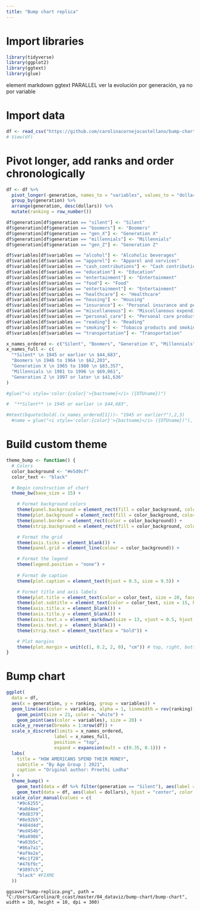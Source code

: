 ```yaml
---
title: "Bump chart replica"
---
```


# Import libraries
```r
library(tidyverse)
library(ggplot2)
library(ggtext)
library(glue)
```

element markdown ggtext 
PARALLEL 
ver la evolución por generación, ya no por variable

# Import data
```r
df <- read_csv("https://github.com/carolinacornejocastellano/bump-chart/raw/main/data.csv")
# View(df)
```

# Pivot longer, add ranks and order chronologically
```r
df <- df %>%
  pivot_longer(-generation, names_to = "variables", values_to = "dollars") %>%
  group_by(generation) %>%
  arrange(generation, desc(dollars)) %>%
  mutate(ranking = row_number())

df$generation[df$generation == "silent"] <- "Silent"
df$generation[df$generation == "boomers"] <- "Boomers"
df$generation[df$generation == "gen_X"] <- "Generation X"
df$generation[df$generation == "millennials"] <- "Millennials"
df$generation[df$generation == "gen_Z"] <- "Generation Z"

df$variables[df$variables == "alcohol"] <- "Alcoholic beverages"
df$variables[df$variables == "apparel"] <- "Apparel and services"
df$variables[df$variables == "cash_contributions"] <- "Cash contributions"
df$variables[df$variables == "education"] <- "Education"
df$variables[df$variables == "entertainment"] <- "Entertainment"
df$variables[df$variables == "food"] <- "Food"
df$variables[df$variables == "entertainment"] <- "Entertainment"
df$variables[df$variables == "healthcare"] <- "Healthcare"
df$variables[df$variables == "housing"] <- "Housing"
df$variables[df$variables == "insurance"] <- "Personal insurance and pensions"
df$variables[df$variables == "miscellaneous"] <- "Miscellaneous expenditures"
df$variables[df$variables == "personal_care"] <- "Personal care products and services"
df$variables[df$variables == "reading"] <- "Reading"
df$variables[df$variables == "smoking"] <- "Tobacco products and smoking \n supplies"
df$variables[df$variables == "transportation"] <- "Transportation"
```

```r
x_names_ordered <- c("Silent", "Boomers", "Generation X", "Millennials", "Generation Z")
x_names_full <- c(
  "*Silent* \n 1945 or earlier \n $44,683",
  "Boomers \n 1946 to 1964 \n $62,203", 
  "Generation X \n 1965 to 1980 \n $83,357", 
  "Millennials \n 1981 to 1996 \n $69,061", 
  "Generation Z \n 1997 or later \n $41,636"
)

#glue("<i style='color:{color}'>{bactname}</i> ({OTUname})")

#  "**Silent** \n 1945 or earlier \n $44,683", 

#mtext(bquote(bold(.(x_names_ordered[1]))~ "1945 or earlier?"),2,3)
  #name = glue("<i style='color:{color}'>{bactname}</i> ({OTUname})"),
```

# Build custom theme

```r
theme_bump <- function() {
  # Colors
  color_background <- "#e5d9cf"
  color_text <- "black"

  # Begin construction of chart
  theme_bw(base_size = 15) +

    # Format background colors
    theme(panel.background = element_rect(fill = color_background, color = color_background)) +
    theme(plot.background = element_rect(fill = color_background, color = color_background)) +
    theme(panel.border = element_rect(color = color_background)) +
    theme(strip.background = element_rect(fill = color_background, color = color_background)) +

    # Format the grid
    theme(axis.ticks = element_blank()) +
    theme(panel.grid = element_line(colour = color_background)) +

    # Format the legend
    theme(legend.position = "none") +
    
    # Format de caption
    theme(plot.caption = element_text(hjust = 0.5, size = 9.5)) + 

    # Format title and axis labels
    theme(plot.title = element_text(color = color_text, size = 20, face = "bold", hjust = 0.5, )) +
    theme(plot.subtitle = element_text(color = color_text, size = 15, hjust = 0.5, )) +
    theme(axis.title.x = element_blank()) +
    theme(axis.title.y = element_blank()) +
    theme(axis.text.x = element_markdown(size = 13, vjust = 0.5, hjust = 0.5, color = color_text)) +
    theme(axis.text.y =  element_blank()) +
    theme(strip.text = element_text(face = "bold")) +

    # Plot margins
    theme(plot.margin = unit(c(1, 0.2, 2, 0), "cm")) # top, right, bottom, left
}
```

# Bump chart 

```r
ggplot(
  data = df,
  aes(x = generation, y = ranking, group = variables)) +
  geom_line(aes(color = variables, alpha = 1, linewidth = rev(ranking))) +
    geom_point(size = 21, color = "white") +
    geom_point(aes(color = variables), size = 20) +
  scale_y_reverse(breaks = 1:nrow(df)) +
  scale_x_discrete(limits = x_names_ordered, 
                  label = x_names_full, 
                  position = "top", 
                  expand = expansion(mult = c(0.35, 0.1))) +
  labs(
    title = "HOW AMERICANS SPEND THEIR MONEY",
    subtitle = "By Age Group | 2021",
    caption = "Original author: Preethi Lodha"
  ) +
  theme_bump() +
    geom_text(data = df %>% filter(generation == "Silent"), aes(label = variables, x = 0.72), hjust = "outward", fontface = "bold", color = "black", size = 5) +
    geom_text(data = df, aes(label = dollars), hjust = "center", color = "white", size = 4.8) + # FIXME
  scale_color_manual(values = c(
    "#9c6255",
    "#a0d4ee",
    "#9d8379",
    "#8e92b5",
    "#484d4d",
    "#ed454b",
    "#8a8986",
    "#a03b5c",
    "#86a7a1",
    "#af9e2e",
    "#6c1f28",
    "#476f9c",
    "#3897c5",
    "black" #FIXME
  ))
```

```{#r}
ggsave("bump-replica.png", path = "C:/Users/Carolina/0_ccast/master/04_dataviz/bump-chart/bump-chart", width = 10, height = 10, dpi = 300)
```
